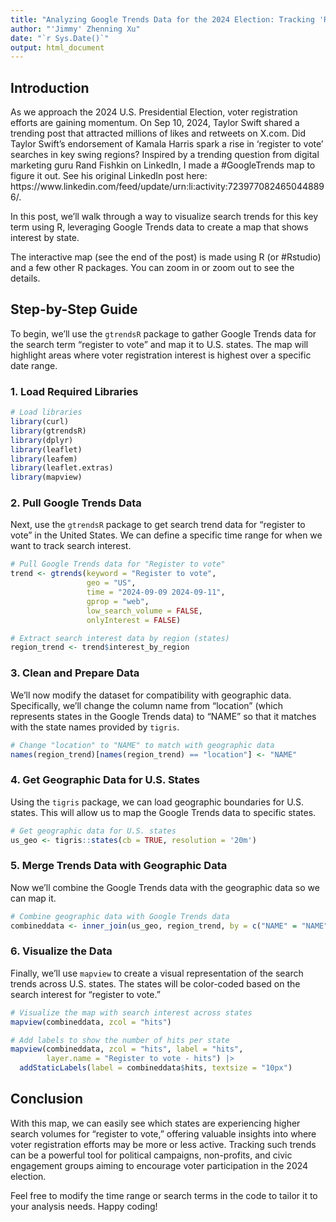 ```yaml
---
title: "Analyzing Google Trends Data for the 2024 Election: Tracking 'Register to Vote' Searches"
author: "'Jimmy' Zhenning Xu"
date: "`r Sys.Date()`"
output: html_document
---
```


## Introduction

 

As we approach the 2024 U.S. Presidential Election, voter registration efforts are gaining momentum. On Sep 10, 2024, Taylor Swift shared a trending post that attracted millions of likes and retweets on X.com. Did Taylor Swift’s endorsement of Kamala Harris spark a rise in 'register to vote' searches in key swing regions? Inspired by a trending question from digital marketing guru Rand Fishkin on LinkedIn, I made a #GoogleTrends map to figure it out. See his original LinkedIn post here: https://www.linkedin.com/feed/update/urn:li:activity:7239770824650448896/.

In this post, we'll walk through a way to visualize search trends for this key term using R, leveraging Google Trends data to create a map that shows interest by state.

The interactive map (see the end of the post) is made using R (or #Rstudio) and a few other R packages. You can zoom in or zoom out to see the details. 

## Step-by-Step Guide

To begin, we'll use the `gtrendsR` package to gather Google Trends data for the search term "register to vote" and map it to U.S. states. The map will highlight areas where voter registration interest is highest over a specific date range.

### 1. Load Required Libraries

```r
# Load libraries
library(curl)
library(gtrendsR)
library(dplyr)
library(leaflet)
library(leafem)
library(leaflet.extras)
library(mapview)
```

### 2. Pull Google Trends Data

Next, use the `gtrendsR` package to get search trend data for "register to vote" in the United States. We can define a specific time range for when we want to track search interest.

```r
# Pull Google Trends data for "Register to vote"
trend <- gtrends(keyword = "Register to vote", 
                 geo = "US", 
                 time = "2024-09-09 2024-09-11", 
                 gprop = "web", 
                 low_search_volume = FALSE, 
                 onlyInterest = FALSE)

# Extract search interest data by region (states)
region_trend <- trend$interest_by_region
```

### 3. Clean and Prepare Data

We'll now modify the dataset for compatibility with geographic data. Specifically, we'll change the column name from "location" (which represents states in the Google Trends data) to "NAME" so that it matches with the state names provided by `tigris`.

```r
# Change "location" to "NAME" to match with geographic data
names(region_trend)[names(region_trend) == "location"] <- "NAME"
```

### 4. Get Geographic Data for U.S. States

Using the `tigris` package, we can load geographic boundaries for U.S. states. This will allow us to map the Google Trends data to specific states.

```r
# Get geographic data for U.S. states
us_geo <- tigris::states(cb = TRUE, resolution = '20m')
```

### 5. Merge Trends Data with Geographic Data

Now we'll combine the Google Trends data with the geographic data so we can map it.

```r
# Combine geographic data with Google Trends data
combineddata <- inner_join(us_geo, region_trend, by = c("NAME" = "NAME"))
```

### 6. Visualize the Data

Finally, we'll use `mapview` to create a visual representation of the search trends across U.S. states. The states will be color-coded based on the search interest for "register to vote."

```r
# Visualize the map with search interest across states
mapview(combineddata, zcol = "hits")

# Add labels to show the number of hits per state
mapview(combineddata, zcol = "hits", label = "hits", 
        layer.name = "Register to vote - hits") |> 
  addStaticLabels(label = combineddata$hits, textsize = "10px")
```

## Conclusion

With this map, we can easily see which states are experiencing higher search volumes for "register to vote," offering valuable insights into where voter registration efforts may be more or less active. Tracking such trends can be a powerful tool for political campaigns, non-profits, and civic engagement groups aiming to encourage voter participation in the 2024 election.

Feel free to modify the time range or search terms in the code to tailor it to your analysis needs. Happy coding!
